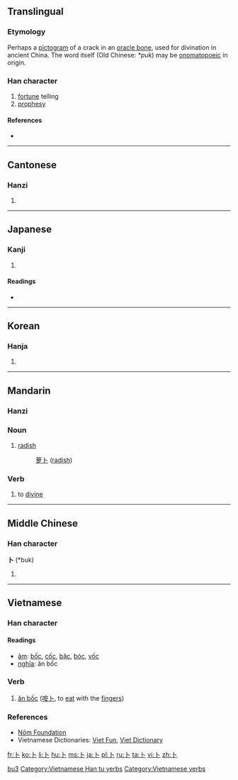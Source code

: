 {{also|蔔|ト}}
==Translingual==
{{stroke order|strokes=2}}
{{stroke order|type=animate}}

===Etymology===
Perhaps a [[%E8%B1%A1%E5%BD%A2|pictogram]] of a crack in an [http://en.wikipedia.org/wiki/Oracle_bone oracle bone], used for divination in ancient China. The word itself (Old Chinese: ''*puk'') may be [[onomatopoeia|onomatopoeic]] in origin.

===Han character===
{{Han char|rn=25|rad=卜|as=00|sn=2|four=2300<sub>0</sub>|canj=卜 (Y)}}

# [[fortune]] telling
# [[prophesy]]

====References====
* {{Han ref|kx=0157.250|dkj=02774|dj=0361.150|hdz=10091.110|uh=535C|ud=21340|bh=A452|bd=42066}}

----

==Cantonese==

===Hanzi===
{{yue-hanzi|jyut=[[buk1]]|y=[[buk1]]|tra=[[蔔]] or 卜}}

# {{defn|lang=yue|sort=卜00}}

----

==Japanese==

===Kanji===
{{ja-kanji|grade=8|rs=卜00}}

# {{defn|lang=ja|sort=卜00}}

====Readings====
* {{ja-readings|on=[[ぼく]] (boku)|kun=[[うらなう]] (uranau), [[うらない]] (uranai)}}

----

==Korean==

===Hanja===
{{ko-hanja|hangeul=복|rv=bok|mr=pok}}

# {{defn|lang=ko|sort=卜00}}

----

==Mandarin==

===Hanzi===
{{cmn-hanzi|tra=[[蔔]] or 卜|pin=[[bǔ]] ([[bu3]]), [[bo]] ([[bo5]]), [[bó]] ([[bo2]])|wg=pu<sup>3</sup>, po<sup>5</sup>, po<sup>2</sup>}}

===Noun===
{{cmn-noun|s|pin=[[bo]] or [[bó]]|pint=bo|tra=蔔|sim=卜|rs=卜00}}

# {{literary|lang=zh-cn|skey=bo}} [[radish]]
#: [[萝卜]] ([[radish]])

===Verb===
{{cmn-verb|ts|pin=bǔ|pint=bu3|rs=卜00}}

# {{literary|lang=zh-tw|skey=卜00}} to [[divine]]

[[Category:Simplified Chinese literary terms|bu3]]

----

==Middle Chinese==

===Han character===
'''卜''' (*buk)<!--apostrophe indicates that this is a reconstructed pronunciation-->

# {{defn|lang=zhx-mid|sort=卜00}}

----

==Vietnamese==

===Han character===
{{vi-hantu|rs=卜00}}

====Readings====
* [[音読|âm]]: [[bốc]], [[cốc]], [[bặc]], [[bóc]], [[vốc]]
* [[意義|nghĩa]]: ăn bốc

===Verb===
{{infl|vi|verb|sc=Hant}}{{attention|vi|may need inflection template}}

# [[ăn bốc]] ([[咹卜]], to [[eat]] with the [[fingers]])

===References===
* [http://nomfoundation.org/nomdb/lookup.php Nôm Foundation]
* Vietnamese Dictionaries: [http://dict.vietfun.com Viet Fun], [http://www.vietdictionary.com Viet Dictionary]

[[Category:Vietnamese Han tu verbs]]
[[Category:Vietnamese verbs]]

[[fr:卜]]
[[ko:卜]]
[[li:卜]]
[[hu:卜]]
[[ms:卜]]
[[ja:卜]]
[[pl:卜]]
[[ru:卜]]
[[ta:卜]]
[[vi:卜]]
[[zh:卜]]